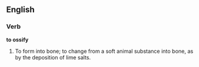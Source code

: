 ==English==

===Verb===

'''to ossify'''

#To form into bone; to change from a soft animal substance into bone, as by the deposition of lime salts.